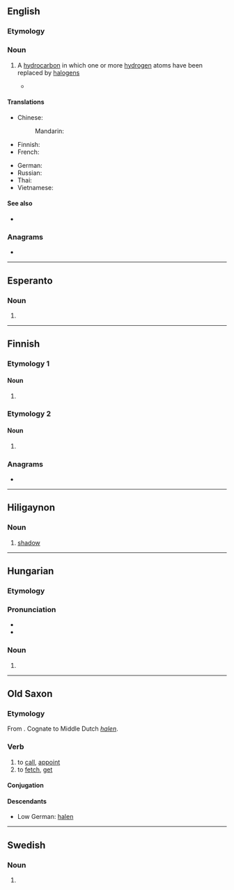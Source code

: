 {{also|Halon|hálón}}
==English==

===Etymology===
{{blend|en|halogen|carbon}}

===Noun===
{{en-noun}}

# {{lb|en|organic chemistry}} A [[hydrocarbon]] in which one or more [[hydrogen]] atoms have been replaced by [[halogen]]s
#* {{quote-journal|lang=en|date=February 12, 2009|author=Azadeh Ensha|title=A Cellphone That Is Made With the Environment in Mind|work=New York Times|url=http://www.nytimes.com/2009/02/12/technology/personaltech/12renew.html
|passage=The Renew is also free of polyvinyl chloride, asbestos, chlorofluorocarbons and '''halons'''.}}

====Translations====
{{trans-top}}
* Chinese:
*: Mandarin: {{t-needed|cmn}}
* Finnish: {{t+|fi|haloni}}
* French: {{t+|fr|halon|m}}
{{trans-mid}}
* German: {{t-needed|de}}
* Russian: {{t-needed|ru}}
* Thai: {{t-needed|th}}
* Vietnamese: {{t-needed|vi}}
{{trans-bottom}}

====See also====
* {{pedialite|Haloalkane}}

===Anagrams===
* {{anagrams|en|a=ahlno|Lohan}}

----

==Esperanto==

===Noun===
{{eo-head}}

# {{eo-form of|hal|on}}

----

==Finnish==

===Etymology 1===

====Noun====
{{head|fi|noun form}}

# {{fi-form of|halko|case=genitive|pl=singular}}

===Etymology 2===

====Noun====
{{head|fi|noun form}}

# {{fi-form of|halo|case=genitive|pl=singular}}

===Anagrams===
* {{anagrams|fi|a=ahlno|alhon|lahon}}

----

==Hiligaynon==

===Noun===
{{hil-noun|halón}}

# [[shadow]]

----

==Hungarian==

===Etymology===
{{affix|hu|hal|-on|nocat=y}}

===Pronunciation===
* {{hu-IPA}}
* {{hyphenation|ha|lon|lang=hu}}

===Noun===
{{head|hu|noun form}}

# {{inflection of|hal||spe|s|lang=hu}}

----

==Old Saxon==

===Etymology===
From {{inh|osx|gem-pro|*halōną}}. Cognate to Middle Dutch ''[[halen]]''.

===Verb===
{{osx-verb}}

# to [[call]], [[appoint]]
# to [[fetch]], [[get]]

====Conjugation====
{{osx-conj-wk2|hal}}

====Descendants====
* Low German: [[halen]]

----

==Swedish==

===Noun===
{{head|sv|noun form|g=c}}

# {{sv-noun-form-def|halo}}